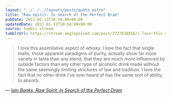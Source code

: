 ```yaml
---
layout: "../../../layouts/posts/quote.astro"
title: "Raw Spirit: In Search of the Perfect Dram"
pubDate: 2011-01-13T10:54:00+00:00
updatedDate: 2011-01-13T10:54:00+00:00
source: tumblr stream
tumblrUrl: https://stream.anglepoised.com/post/2727638856/i-love-this-assimilative-aspect-of-whisky-i-love
---
```


> I love this assimilative aspect of whisky. I love the fact that single malts, those apparent paradigms of purity, actually show far more variety in taste than any blend, that they are much more influenced by outside factors than any other type of alcoholic drink made without the same seemingly limiting strictures of law and tradition. I love the fact that no other drink I’ve ever heard of has the same sort of ability to absorb.

— <cite>[Iain Banks, _Raw Spirit: In Search of the Perfect Dram_](https://www.goodreads.com/book/show/567702.Raw_Spirit)</cite>
